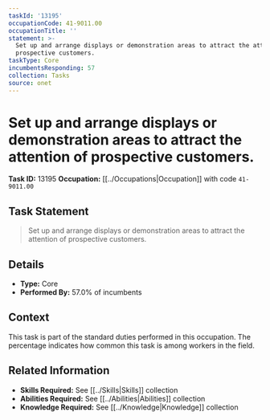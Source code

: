 ```yaml
---
taskId: '13195'
occupationCode: 41-9011.00
occupationTitle: ''
statement: >-
  Set up and arrange displays or demonstration areas to attract the attention of
  prospective customers.
taskType: Core
incumbentsResponding: 57
collection: Tasks
source: onet
---
```

# Set up and arrange displays or demonstration areas to attract the attention of prospective customers.

**Task ID:** 13195
**Occupation:** [[../Occupations|Occupation]] with code `41-9011.00`

## Task Statement

> Set up and arrange displays or demonstration areas to attract the attention of prospective customers.

## Details

- **Type:** Core
- **Performed By:** 57.0% of incumbents

## Context

This task is part of the standard duties performed in this occupation. The percentage indicates how common this task is among workers in the field.

## Related Information

- **Skills Required:** See [[../Skills|Skills]] collection
- **Abilities Required:** See [[../Abilities|Abilities]] collection
- **Knowledge Required:** See [[../Knowledge|Knowledge]] collection
